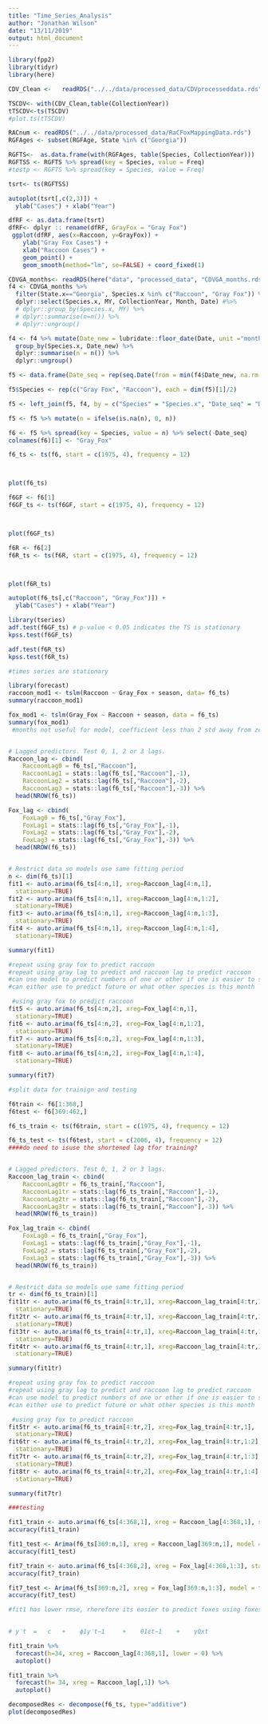 ---
title: "Time_Series_Analysis"
author: "Jonathan Wilson"
date: "13/11/2019"
output: html_document
---

```{r}
library(fpp2)
library(tidyr)
library(here)
```
```{r}
CDV_Clean <-   readRDS("../../data/processed_data/CDVprocesseddata.rds")

TSCDV<- with(CDV_Clean,table(CollectionYear))
tTSCDV<-ts(TSCDV)
#plot.ts(tTSCDV)
```
```{r}
RACnum <- readRDS("../../data/processed_data/RaCFoxMappingData.rds")
RGFAges <- subset(RGFAge, State %in% c("Georgia"))

RGFTS<-  as.data.frame(with(RGFAges, table(Species, CollectionYear)))
RGFTSS <- RGFTS %>% spread(key = Species, value = Freq)
#testp <- RGFTS %>% spread(key = Species, value = Freq)
```
```{r}
tsrt<- ts(RGFTSS)

```

```{r}
autoplot(tsrt[,c(2,3)]) +
  ylab("Cases") + xlab("Year")


```
```{r}

dfRF <- as.data.frame(tsrt)
dfRF<- dplyr :: rename(dfRF, GrayFox = "Gray Fox")
 ggplot(dfRF, aes(x=Raccoon, y=GrayFox)) +
    ylab("Gray Fox Cases") +
    xlab("Raccoon Cases") +
    geom_point() +
    geom_smooth(method="lm", se=FALSE) + coord_fixed(1)
```

```{r}

CDVGA_months<- readRDS(here("data", "processed_data", "CDVGA_months.rds"))
f4 <- CDVGA_months %>% 
  filter(State.x=="Georgia", Species.x %in% c("Raccoon", "Gray Fox")) %>% 
  dplyr::select(Species.x, MY, CollectionYear, Month, Date) #%>% 
  # dplyr::group_by(Species.x, MY) %>% 
  # dplyr::summarise(n=n()) %>% 
  # dplyr::ungroup()

f4 <- f4 %>% mutate(Date_new = lubridate::floor_date(Date, unit ="month")) %>% 
  group_by(Species.x, Date_new) %>%
  dplyr::summarise(n = n()) %>%
  dplyr::ungroup()

f5 <- data.frame(Date_seq = rep(seq.Date(from = min(f4$Date_new, na.rm = T), to = max(f4$Date_new, na.rm = T), by = "month"), 2))

f5$Species <- rep(c("Gray Fox", "Raccoon"), each = dim(f5)[1]/2)

f5 <- left_join(f5, f4, by = c("Species" = "Species.x", "Date_seq" = "Date_new")) 

f5 <- f5 %>% mutate(n = ifelse(is.na(n), 0, n))

f6 <- f5 %>% spread(key = Species, value = n) %>% select(-Date_seq)
colnames(f6)[1] <- "Gray_Fox"

f6_ts <- ts(f6, start = c(1975, 4), frequency = 12)



plot(f6_ts)

```

```{r}
f6GF <- f6[1]
f6GF_ts <- ts(f6GF, start = c(1975, 4), frequency = 12)



plot(f6GF_ts)

f6R <- f6[2]
f6R_ts <- ts(f6R, start = c(1975, 4), frequency = 12)



plot(f6R_ts)

```
```{r}

autoplot(f6_ts[,c("Raccoon", "Gray_Fox")]) +
  ylab("Cases") + xlab("Year")

```


```{r}


library(tseries)
adf.test(f6GF_ts) # p-value < 0.05 indicates the TS is stationary
kpss.test(f6GF_ts)

adf.test(f6R_ts)
kpss.test(f6R_ts)

#times series are stationary
```

```{r}
library(forecast)
raccoon_mod1 <- tslm(Raccoon ~ Gray_Fox + season, data= f6_ts)
summary(raccoon_mod1)

fox_mod1 <- tslm(Gray_Fox ~ Raccoon + season, data = f6_ts)
summary(fox_mod1)
 #months not useful for model, coefficient less than 2 std away from zero and p value greater than 0.05


# Lagged predictors. Test 0, 1, 2 or 3 lags.
Raccoon_lag <- cbind(
    RaccoonLag0 = f6_ts[,"Raccoon"],
    RaccoonLag1 = stats::lag(f6_ts[,"Raccoon"],-1),
    RaccoonLag2 = stats::lag(f6_ts[,"Raccoon"],-2),
    RaccoonLag3 = stats::lag(f6_ts[,"Raccoon"],-3)) %>%
  head(NROW(f6_ts))

Fox_lag <- cbind(
    FoxLag0 = f6_ts[,"Gray_Fox"],
    FoxLag1 = stats::lag(f6_ts[,"Gray_Fox"],-1),
    FoxLag2 = stats::lag(f6_ts[,"Gray_Fox"],-2),
    FoxLag3 = stats::lag(f6_ts[,"Gray_Fox"],-3)) %>%
  head(NROW(f6_ts))


# Restrict data so models use same fitting period
n <- dim(f6_ts)[1]
fit1 <- auto.arima(f6_ts[4:n,1], xreg=Raccoon_lag[4:n,1],
  stationary=TRUE)
fit2 <- auto.arima(f6_ts[4:n,1], xreg=Raccoon_lag[4:n,1:2],
  stationary=TRUE)
fit3 <- auto.arima(f6_ts[4:n,1], xreg=Raccoon_lag[4:n,1:3],
  stationary=TRUE)
fit4 <- auto.arima(f6_ts[4:n,1], xreg=Raccoon_lag[4:n,1:4],
  stationary=TRUE)

summary(fit1)

#repeat using gray fox to predict raccoon
#repeat using gray lag to predict and raccoon lag to predict raccoon
#can use model to predict numbers of one or other if one is easier to sample
#can either use to predict future or what other species is this month

 #using gray fox to predict raccoon
fit5 <- auto.arima(f6_ts[4:n,2], xreg=Fox_lag[4:n,1],
  stationary=TRUE)
fit6 <- auto.arima(f6_ts[4:n,2], xreg=Fox_lag[4:n,1:2],
  stationary=TRUE)
fit7 <- auto.arima(f6_ts[4:n,2], xreg=Fox_lag[4:n,1:3],
  stationary=TRUE)
fit8 <- auto.arima(f6_ts[4:n,2], xreg=Fox_lag[4:n,1:4],
  stationary=TRUE)

summary(fit7)


```


```{r}
#split data for trainign and testing

f6train <- f6[1:368,]
f6test <- f6[369:462,]

f6_ts_train <- ts(f6train, start = c(1975, 4), frequency = 12)

f6_ts_test <- ts(f6test, start = c(2006, 4), frequency = 12)
####do need to isuse the shortened lag tfor training?


# Lagged predictors. Test 0, 1, 2 or 3 lags.
Raccoon_lag_train <- cbind(
    RaccoonLag0tr = f6_ts_train[,"Raccoon"],
    RaccoonLag1tr = stats::lag(f6_ts_train[,"Raccoon"],-1),
    RaccoonLag2tr = stats::lag(f6_ts_train[,"Raccoon"],-2),
    RaccoonLag3tr = stats::lag(f6_ts_train[,"Raccoon"],-3)) %>%
  head(NROW(f6_ts_train))

Fox_lag_train <- cbind(
    FoxLag0 = f6_ts_train[,"Gray_Fox"],
    FoxLag1 = stats::lag(f6_ts_train[,"Gray_Fox"],-1),
    FoxLag2 = stats::lag(f6_ts_train[,"Gray_Fox"],-2),
    FoxLag3 = stats::lag(f6_ts_train[,"Gray_Fox"],-3)) %>%
  head(NROW(f6_ts_train))


# Restrict data so models use same fitting period
tr <- dim(f6_ts_train)[1]
fit1tr <- auto.arima(f6_ts_train[4:tr,1], xreg=Raccoon_lag_train[4:tr,1],
  stationary=TRUE)
fit2tr <- auto.arima(f6_ts_train[4:tr,1], xreg=Raccoon_lag_train[4:tr,1:2],
  stationary=TRUE)
fit3tr <- auto.arima(f6_ts_train[4:tr,1], xreg=Raccoon_lag_train[4:tr,1:3],
  stationary=TRUE)
fit4tr <- auto.arima(f6_ts_train[4:tr,1], xreg=Raccoon_lag_train[4:tr,1:4],
  stationary=TRUE)

summary(fit1tr)

#repeat using gray fox to predict raccoon
#repeat using gray lag to predict and raccoon lag to predict raccoon
#can use model to predict numbers of one or other if one is easier to sample
#can either use to predict future or what other species is this month

 #using gray fox to predict raccoon
fit5tr <- auto.arima(f6_ts_train[4:tr,2], xreg=Fox_lag_train[4:tr,1],
  stationary=TRUE)
fit6tr <- auto.arima(f6_ts_train[4:tr,2], xreg=Fox_lag_train[4:tr,1:2],
  stationary=TRUE)
fit7tr <- auto.arima(f6_ts_train[4:tr,2], xreg=Fox_lag_train[4:tr,1:3],
  stationary=TRUE)
fit8tr <- auto.arima(f6_ts_train[4:tr,2], xreg=Fox_lag_train[4:tr,1:4],
  stationary=TRUE)

summary(fit7tr)
```

```{r}
###testing

fit1_train <- auto.arima(f6_ts[4:368,1], xreg = Raccoon_lag[4:368,1], stationary = T)
accuracy(fit1_train)

fit1_test <- Arima(f6_ts[369:n,1], xreg = Raccoon_lag[369:n,1], model = fit1_train)
accuracy(fit1_test)

```


```{r}
fit7_train <- auto.arima(f6_ts[4:368,2], xreg = Fox_lag[4:368,1:3], stationary = T)
accuracy(fit7_train)

fit7_test <- Arima(f6_ts[369:n,2], xreg = Fox_lag[369:n,1:3], model = fit7_train)
accuracy(fit7_test)

#fit1 has lower rmse, rherefore its easier to predict foxes using foxes and raccoo s athan raccons using raccoons and foxes
 

# y′t  =   c   +    ϕ1y′t−1     +    θ1εt−1    +    γ0xt    

fit1_train %>%
  forecast(h=34, xreg = Raccoon_lag[4:368,1], lower = 0) %>%
  autoplot() 

fit1_train %>% 
  forecast(h= 34, xreg = Raccoon_lag[,1]) %>%
  autoplot()
```


```{r}

decomposedRes <- decompose(f6_ts, type="additive") 
plot(decomposedRes)

```

